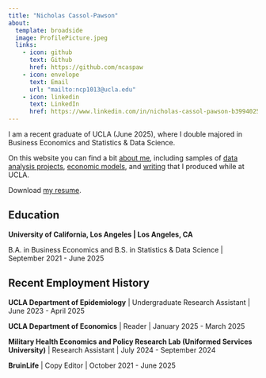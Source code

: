 ```yaml
---
title: "Nicholas Cassol-Pawson"
about:
  template: broadside
  image: ProfilePicture.jpeg
  links:
    - icon: github
      text: Github
      href: https://github.com/ncaspaw
    - icon: envelope
      text: Email
      url: "mailto:ncp1013@ucla.edu"
    - icon: linkedin
      text: LinkedIn
      href: https://www.linkedin.com/in/nicholas-cassol-pawson-b39940255/
---
```


I am a recent graduate of UCLA (June 2025), where I double majored in Business Economics and Statistics & Data Science.

On this website you can find a bit [about me](/about.qmd), including samples of [data analysis projects](/projects.qmd), [economic models](/EconomicModels.qmd), and [writing](/WritingSamples.qmd) that I produced while at UCLA.

Download [my resume](/NicholasCassol-Pawson_Resume.pdf).

## Education

**University of California, Los Angeles \| Los Angeles, CA**

B.A. in Business Economics and B.S. in Statistics & Data Science \| September 2021 - June 2025

## Recent Employment History

**UCLA Department of Epidemiology** \| Undergraduate Research Assistant \| June 2023 - April 2025

**UCLA Department of Economics** \| Reader \| January 2025 - March 2025

**Military Health Economics and Policy Research Lab (Uniformed Services University)** \| Research Assistant \| July 2024 - September 2024

**BruinLife** \| Copy Editor \| October 2021 - June 2025
